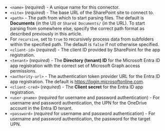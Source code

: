 - `<name>` (_required_) - A unique name for this connector.
- `<site>` (_required_) - The base URL of the SharePoint site to connect to.
- `<path>` - The path from which to start parsing files. The default is **Documents** (in the UI) or `Shared Documents/` (in the URL). To start parsing from somewhere else, specify the correct path format as described previously in this article.
- For `recursive`, set to `true` to recursively process data from subfolders within the specified path. The default is `false` if not otherwise specified.
- `<client-id>` (_required_) - The client ID provided by SharePoint for the app registration.
- `<tenant>` (_required_) - The **Directory (tenant) ID** for the Microsoft Entra ID app registration with the correct set of Microsoft Graph access permissions.
- `<authority-url>` - The authentication token provider URL for the Entra ID app registration. The default is https://login.microsoftonline.com.
- `<client-cred>` (_required_) - The **Client secret** for the Entra ID app registration.
- `<user-pname>` (_required_ for username and password authentication) - For username and password authentication, the UPN for the OneDrive account in the Entra ID tenant.
- `<password>` (_required_ for username and password authentication) - For username and password authentication, the password for the target UPN.
